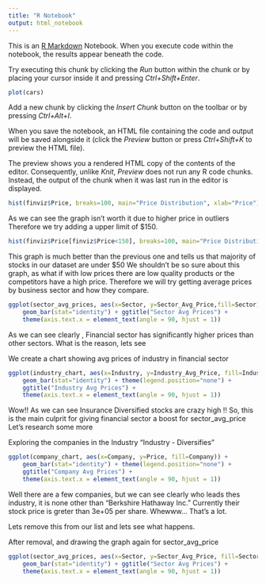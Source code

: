 ```yaml
---
title: "R Notebook"
output: html_notebook
---
```


This is an [R Markdown](http://rmarkdown.rstudio.com) Notebook. When you execute code within the notebook, the results appear beneath the code. 

Try executing this chunk by clicking the *Run* button within the chunk or by placing your cursor inside it and pressing *Ctrl+Shift+Enter*. 

```r
plot(cars)
```

Add a new chunk by clicking the *Insert Chunk* button on the toolbar or by pressing *Ctrl+Alt+I*.

When you save the notebook, an HTML file containing the code and output will be saved alongside it (click the *Preview* button or press *Ctrl+Shift+K* to preview the HTML file).

The preview shows you a rendered HTML copy of the contents of the editor. Consequently, unlike *Knit*, *Preview* does not run any R code chunks. Instead, the output of the chunk when it was last run in the editor is displayed.

```r
hist(finviz$Price, breaks=100, main="Price Distribution", xlab="Price")
```

As we can see the graph isn't worth it due to higher price in outliers
Therefore we  try adding a upper limit of $150.

```r
hist(finviz$Price[finviz$Price<150], breaks=100, main="Price Distribution", xlab="Price")
```

This graph is much better than the previous one and tells us that majority of stocks in our dataset are under $50
We shouldn't be so sure about this graph, as what if with low prices there are low quality products or the competitors have a high price.
Therefore we will try getting average prices by business sector and how they compare.

```r
ggplot(sector_avg_prices, aes(x=Sector, y=Sector_Avg_Price,fill=Sector)) +
    geom_bar(stat="identity") + ggtitle("Sector Avg Prices") +
    theme(axis.text.x = element_text(angle = 90, hjust = 1))
```
As we can see clearly , Financial sector has significantly higher prices than other sectors. 
What is the reason, lets see

 We create a chart showing avg prices of industry in financial sector
```r
ggplot(industry_chart, aes(x=Industry, y=Industry_Avg_Price, fill=Industry)) +
    geom_bar(stat="identity") + theme(legend.position="none") +
    ggtitle("Industry Avg Prices") +
    theme(axis.text.x = element_text(angle = 90, hjust = 1))
```
Wow!! As we can see Insurance Diversified stocks are crazy high !! 
So, this is the main culprit for giving financial sector a boost for sector_avg_price
Let's research some more


Exploring the companies in the Industry "Industry - Diversifies"
```r
ggplot(company_chart, aes(x=Company, y=Price, fill=Company)) +
    geom_bar(stat="identity") + theme(legend.position="none") +
    ggtitle("Company Avg Prices") +
    theme(axis.text.x = element_text(angle = 90, hjust = 1))
```
Well there are a few companies, but we can see clearly who leads thes industry, it is none other than "Berkshire Hathaway Inc."
Currently their stock price is greter than 3e+05 per share.
Whewww... That's a lot.

Lets remove this from our list and lets see what happens.

After removal, and drawing the graph again for sector_avg_price
```r
ggplot(sector_avg_prices, aes(x=Sector, y=Sector_Avg_Price, fill=Sector)) +
    geom_bar(stat="identity") + ggtitle("Sector Avg Prices") +
    theme(axis.text.x = element_text(angle = 90, hjust = 1))
```

